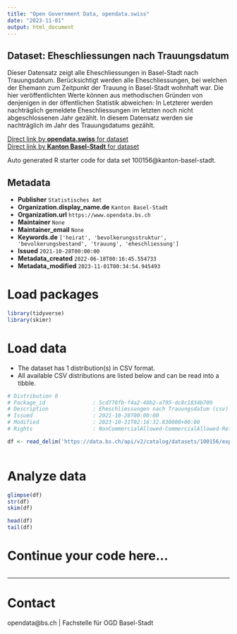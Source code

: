 ```yaml
---
title: "Open Government Data, opendata.swiss"
date: "2023-11-01"
output: html_document
---
```


## Dataset: Eheschliessungen nach Trauungsdatum

Dieser Datensatz zeigt alle Eheschliessungen in Basel-Stadt nach Trauungsdatum. Berücksichtigt werden alle Eheschliessungen, bei welchen der Ehemann zum Zeitpunkt der Trauung in Basel-Stadt wohnhaft war. Die hier veröffentlichten Werte können aus methodischen Gründen von denjenigen in der öffentlichen Statistik abweichen: In Letzterer werden nachträglich gemeldete Eheschliessungen im letzten noch nicht abgeschlossenen Jahr gezählt. In diesem Datensatz werden sie nachträglich im Jahr des Trauungsdatums gezählt.

[Direct link by **opendata.swiss** for dataset](https://opendata.swiss/de/dataset/eheschliessungen-nach-trauungsdatum)<br>
[Direct link by **Kanton Basel-Stadt** for dataset](https://data.bs.ch/explore/dataset/100156/)

Auto generated R starter code for data set 100156@kanton-basel-stadt.

## Metadata

- **Publisher** `Statistisches Amt`
- **Organization.display_name.de** `Kanton Basel-Stadt`
- **Organization.url** `https://www.opendata.bs.ch`
- **Maintainer** `None`
- **Maintainer_email** `None`
- **Keywords.de** `['heirat', 'bevolkerungsstruktur', 'bevolkerungsbestand', 'trauung', 'eheschliessung']`
- **Issued** `2021-10-28T00:00:00`
- **Metadata_created** `2022-06-18T00:16:45.554733`
- **Metadata_modified** `2023-11-01T00:34:54.945493`


# Load packages

```r

library(tidyverse)
library(skimr)

```

# Load data

-   The dataset has 1 distribution(s) in CSV format.
-   All available CSV distributions are listed below and can be read into a tibble.

```r

# Distribution 0
# Package_id               : 5cd778fb-f4a2-40b2-a795-dc8c1834b709
# Description              : Eheschliessungen nach Trauungsdatum (csv)
# Issued                   : 2021-10-28T00:00:00
# Modified                 : 2023-10-31T02:16:32.830000+00:00
# Rights                   : NonCommercialAllowed-CommercialAllowed-ReferenceRequired

df <- read_delim('https://data.bs.ch/api/v2/catalog/datasets/100156/exports/csv')



```

# Analyze data

```r

glimpse(df)
str(df)
skim(df)

head(df)
tail(df)

```

# Continue your code here...

```r

```

------------------------------------------------------------------------

# Contact

opendata@bs.ch | Fachstelle für OGD Basel-Stadt
